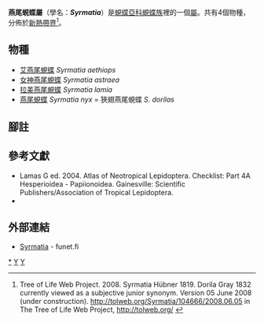 {{NoteTA
|G1=Butterfly
}}
{{Automatic Taxobox
| taxon = Syrmatia
| authority = Hübner, [1819]
| image = Cramer&Stoll-uitlandsche kapellen vol. 1- plate 048.jpg
| image_caption = [[燕尾蜆蝶|燕尾蜆蝶]] (中上)<br />''Syrmatia neurodes''
| type_species = [[燕尾蜆蝶|燕尾蜆蝶]]<br />''Limnas nyx''
| type_species_authority = Hübner, [1817]
| subdivision_ranks = 物種
| subdivision = 共4種，詳閱正文。
| synonyms = * ''Dorila'' <small>Gray, 1832</small>
}}

'''燕尾蜆蝶屬'''（學名：'''''Syrmatia'''''）是[[蜆蝶亞科|蜆蝶亞科]][[蜆蝶族|蜆蝶族]]裡的一個[[屬|屬]]。共有4個物種，分佈於[[新熱帶界|新熱帶界]]<ref>Tree of Life Web Project. 2008. Syrmatia Hübner 1819. Dorila Gray 1832 currently viewed as a subjective junior synonym. Version 05 June 2008 (under construction). http://tolweb.org/Syrmatia/104666/2008.06.05 in The Tree of Life Web Project, http://tolweb.org/ {{Wayback|url=http://tolweb.org/ |date=20110515100516 }} {{en}}</ref>。

== 物種 ==
* [[艾燕尾蜆蝶|艾燕尾蜆蝶]] ''Syrmatia aethiops''
* [[女神燕尾蜆蝶|女神燕尾蜆蝶]] ''Syrmatia astraea''
* [[拉美燕尾蜆蝶|拉美燕尾蜆蝶]] ''Syrmatia lamia''
* [[燕尾蜆蝶|燕尾蜆蝶]] ''Syrmatia nyx'' = 狹翅燕尾蜆蝶 ''S. dorilas''

== 腳註 ==
{{reflist}}

== 參考文獻 ==
{{Commons category| Syrmatia}}
* Lamas G ed. 2004. Atlas of Neotropical Lepidoptera. Checklist: Part 4A Hesperioidea - Papiionoidea. Gainesville: Scientific Publishers/Association of Tropical Lepidoptera.
* {{Cite book | author = 寿建新, 周尧, 李宇飞 | title = 世界蝴蝶分類名錄 | location = 中國 | publisher = 陝西科學技術出版社 | date = 2006-04-01 | ISBN = 9787536936768}}

== 外部連結 ==
* [http://ftp.funet.fi/pub/sci/bio/life/insecta/lepidoptera/ditrysia/papilionoidea/riodinidae/syrmatia/ Syrmatia] - funet.fi

{{蜆蝶亞科}}
{{Taxonbar}}
[[Category:燕尾蜆蝶屬|*]]
[[Category:蜆蝶族|Y]]
[[Category:_1819年描述的分类群|Y]]